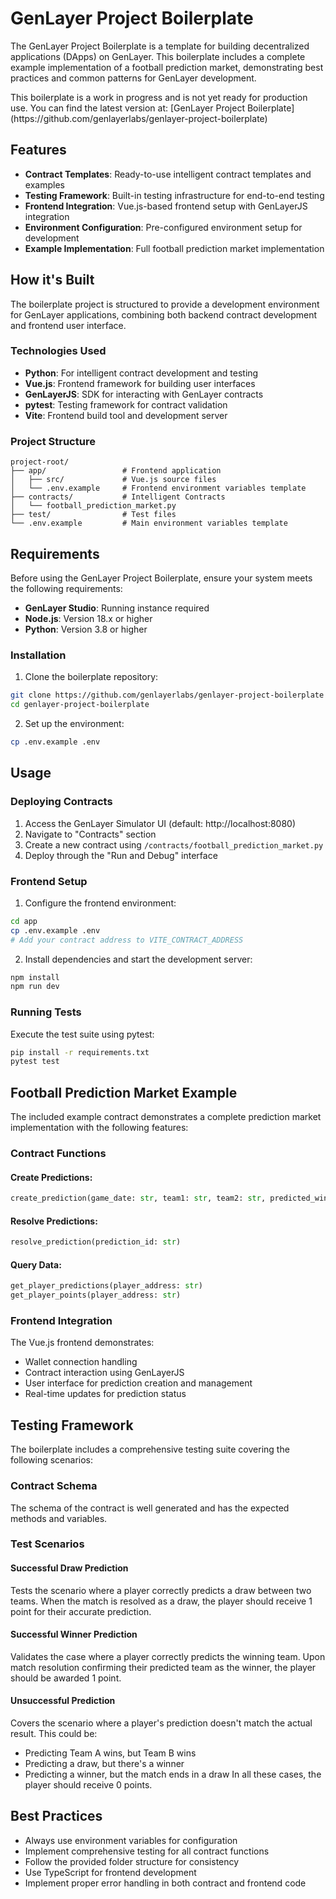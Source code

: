 
# GenLayer Project Boilerplate

The GenLayer Project Boilerplate is a template for building decentralized applications (DApps) on GenLayer. This boilerplate includes a complete example implementation of a football prediction market, demonstrating best practices and common patterns for GenLayer development.

<Callout type="info">
    This boilerplate is a work in progress and is not yet ready for production use. You can find the latest version at: [GenLayer Project Boilerplate](https://github.com/genlayerlabs/genlayer-project-boilerplate)
</Callout>


## Features

- **Contract Templates**: Ready-to-use intelligent contract templates and examples
- **Testing Framework**: Built-in testing infrastructure for end-to-end testing
- **Frontend Integration**: Vue.js-based frontend setup with GenLayerJS integration
- **Environment Configuration**: Pre-configured environment setup for development
- **Example Implementation**: Full football prediction market implementation

## How it's Built

The boilerplate project is structured to provide a development environment for GenLayer applications, combining both backend contract development and frontend user interface.

### Technologies Used

- **Python**: For intelligent contract development and testing
- **Vue.js**: Frontend framework for building user interfaces
- **GenLayerJS**: SDK for interacting with GenLayer contracts
- **pytest**: Testing framework for contract validation
- **Vite**: Frontend build tool and development server

### Project Structure

```
project-root/
├── app/                 # Frontend application
│   ├── src/             # Vue.js source files
│   └── .env.example     # Frontend environment variables template
├── contracts/           # Intelligent Contracts
│   └── football_prediction_market.py
├── test/                # Test files
└── .env.example         # Main environment variables template
```

## Requirements

Before using the GenLayer Project Boilerplate, ensure your system meets the following requirements:

- **GenLayer Studio**: Running instance required
- **Node.js**: Version 18.x or higher
- **Python**: Version 3.8 or higher

### Installation

1. Clone the boilerplate repository:
```bash
git clone https://github.com/genlayerlabs/genlayer-project-boilerplate
cd genlayer-project-boilerplate
```

2. Set up the environment:
```bash
cp .env.example .env
```

## Usage

### Deploying Contracts

1. Access the GenLayer Simulator UI (default: http://localhost:8080)
2. Navigate to "Contracts" section
3. Create a new contract using `/contracts/football_prediction_market.py`
4. Deploy through the "Run and Debug" interface

### Frontend Setup

1. Configure the frontend environment:
```bash
cd app
cp .env.example .env
# Add your contract address to VITE_CONTRACT_ADDRESS
```

2. Install dependencies and start the development server:
```bash
npm install
npm run dev
```

### Running Tests

Execute the test suite using pytest:
```bash
pip install -r requirements.txt
pytest test
```

## Football Prediction Market Example

The included example contract demonstrates a complete prediction market implementation with the following features:

### Contract Functions

#### Create Predictions:
  ```python
  create_prediction(game_date: str, team1: str, team2: str, predicted_winner: str)
  ```

#### Resolve Predictions:
  ```python
  resolve_prediction(prediction_id: str)
  ```

#### Query Data:
  ```python
  get_player_predictions(player_address: str)
  get_player_points(player_address: str)
  ```

### Frontend Integration

The Vue.js frontend demonstrates:
- Wallet connection handling
- Contract interaction using GenLayerJS
- User interface for prediction creation and management
- Real-time updates for prediction status

## Testing Framework

The boilerplate includes a comprehensive testing suite covering the following scenarios:

### Contract Schema
The schema of the contract is well generated and has the expected methods and variables.

### Test Scenarios

#### Successful Draw Prediction
Tests the scenario where a player correctly predicts a draw between two teams. When the match is resolved as a draw, the player should receive 1 point for their accurate prediction.

#### Successful Winner Prediction
Validates the case where a player correctly predicts the winning team. Upon match resolution confirming their predicted team as the winner, the player should be awarded 1 point.

#### Unsuccessful Prediction
Covers the scenario where a player's prediction doesn't match the actual result. This could be:
- Predicting Team A wins, but Team B wins
- Predicting a draw, but there's a winner
- Predicting a winner, but the match ends in a draw
In all these cases, the player should receive 0 points.

## Best Practices

- Always use environment variables for configuration
- Implement comprehensive testing for all contract functions
- Follow the provided folder structure for consistency
- Use TypeScript for frontend development
- Implement proper error handling in both contract and frontend code
